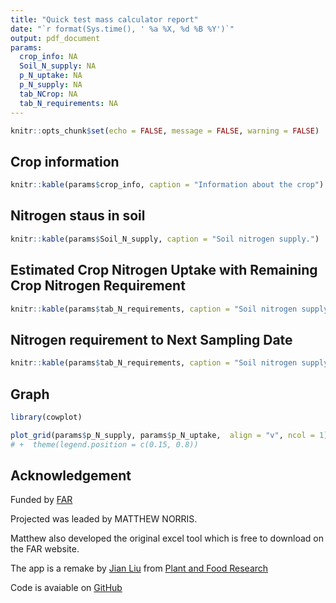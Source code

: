 ```yaml
---
title: "Quick test mass calculator report"
date: "`r format(Sys.time(), ' %a %X, %d %B %Y')`"
output: pdf_document
params:
  crop_info: NA
  Soil_N_supply: NA
  p_N_uptake: NA
  p_N_supply: NA
  tab_NCrop: NA
  tab_N_requirements: NA
---
```


```r
knitr::opts_chunk$set(echo = FALSE, message = FALSE, warning = FALSE)
```

## Crop information



```r
knitr::kable(params$crop_info, caption = "Information about the crop")
```

## Nitrogen staus in soil

```r
knitr::kable(params$Soil_N_supply, caption = "Soil nitrogen supply.")
```

## Estimated Crop Nitrogen Uptake with Remaining Crop Nitrogen Requirement

```r
knitr::kable(params$tab_N_requirements, caption = "Soil nitrogen supply.")
```


## Nitrogen requirement to Next Sampling Date 

```r
knitr::kable(params$tab_N_requirements, caption = "Soil nitrogen supply.")
```


## Graph

```r
library(cowplot)

plot_grid(params$p_N_supply, params$p_N_uptake,  align = "v", ncol = 1)
# +  theme(legend.position = c(0.15, 0.8))
```


## Acknowledgement 

Funded by [FAR](https://www.far.org.nz/)

Projected was leaded by MATTHEW NORRIS.

Matthew also developed the original excel tool which is free to download on the FAR website. 


The app is a remake by [Jian Liu](https://www.linkedin.com/in/jian-aka-frank-liu-9623379a/) from [Plant and Food Research](https://www.plantandfood.co.nz/)

Code is avaiable on [GitHub](https://github.com/PlantandFoodResearch/QuickTestMassBalanceCalculator)

